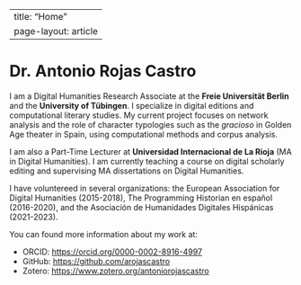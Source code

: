 
---
title: "Home"
page-layout: article
---

# Dr. Antonio Rojas Castro

I am a Digital Humanities Research Associate at the **Freie Universität Berlin** and the **University of Tübingen**. I specialize in digital editions and computational literary studies. My current project focuses on network analysis and the role of character typologies such as the _gracioso_ in Golden Age theater in Spain, using computational methods and corpus analysis.

I am also a Part-Time Lecturer at **Universidad Internacional de La Rioja** (MA in Digital Humanities). I am currently teaching a course on digital scholarly editing and supervising MA dissertations on Digital Humanities.

I have voluntereed in several organizations: the European Association for Digital Humanities (2015-2018), The Programming Historian en español (2016-2020), and the Asociación de Humanidades Digitales Hispánicas (2021-2023).

You can found more information about my work at:

- ORCID: <https://orcid.org/0000-0002-8916-4997>  
- GitHub: <https://github.com/arojascastro>  
- Zotero: <https://www.zotero.org/antoniorojascastro>


